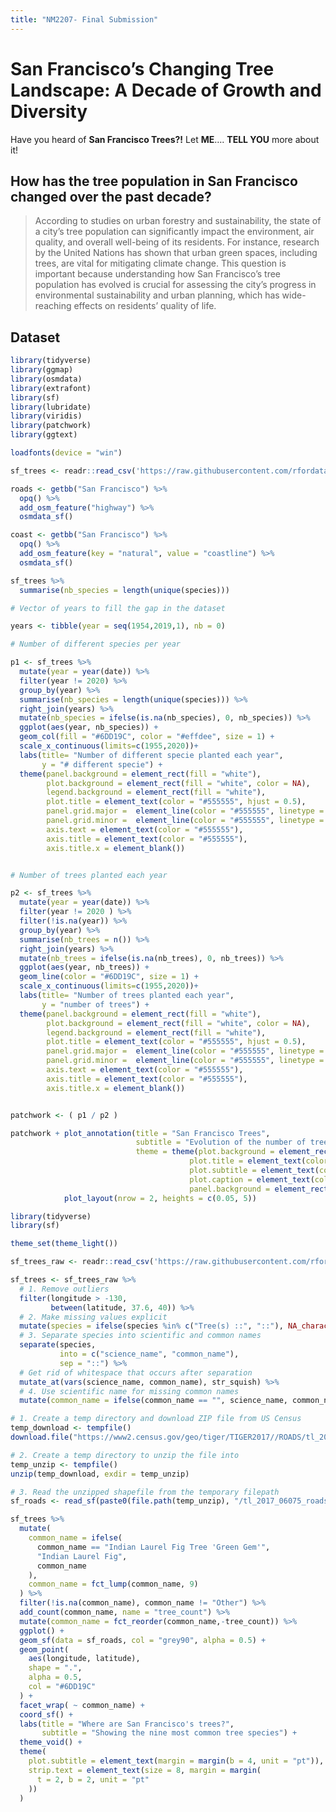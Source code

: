 ```yaml
---
title: "NM2207- Final Submission"
---
```


# San Francisco's Changing Tree Landscape: A Decade of Growth and Diversity

Have you heard of **San Francisco Trees?!** Let **ME**.... **TELL YOU** more about it!

## How has the tree population in San Francisco changed over the past decade?

> According to studies on urban forestry and sustainability, the state of a city's tree population can significantly impact the environment, air quality, and overall well-being of its residents. For instance, research by the United Nations has shown that urban green spaces, including trees, are vital for mitigating climate change. This question is important because understanding how San Francisco's tree population has evolved is crucial for assessing the city's progress in environmental sustainability and urban planning, which has wide-reaching effects on residents' quality of life.

## Dataset

```r

library(tidyverse)
library(ggmap)
library(osmdata)
library(extrafont)
library(sf)
library(lubridate)
library(viridis)
library(patchwork)
library(ggtext)

loadfonts(device = "win")

sf_trees <- readr::read_csv('https://raw.githubusercontent.com/rfordatascience/tidytuesday/master/data/2020/2020-01-28/sf_trees.csv')

roads <- getbb("San Francisco") %>% 
  opq() %>% 
  add_osm_feature("highway") %>% 
  osmdata_sf()

coast <- getbb("San Francisco") %>% 
  opq() %>% 
  add_osm_feature(key = "natural", value = "coastline") %>%
  osmdata_sf()

sf_trees %>%
  summarise(nb_species = length(unique(species)))

# Vector of years to fill the gap in the dataset

years <- tibble(year = seq(1954,2019,1), nb = 0)

# Number of different species per year

p1 <- sf_trees %>%
  mutate(year = year(date)) %>%
  filter(year != 2020) %>%
  group_by(year) %>%
  summarise(nb_species = length(unique(species))) %>%
  right_join(years) %>%
  mutate(nb_species = ifelse(is.na(nb_species), 0, nb_species)) %>% 
  ggplot(aes(year, nb_species)) +
  geom_col(fill = "#6DD19C", color = "#effdee", size = 1) +
  scale_x_continuous(limits=c(1955,2020))+
  labs(title= "Number of different specie planted each year",
       y = "# different specie") +
  theme(panel.background = element_rect(fill = "white"),
        plot.background = element_rect(fill = "white", color = NA),
        legend.background = element_rect(fill = "white"),
        plot.title = element_text(color = "#555555", hjust = 0.5),
        panel.grid.major =  element_line(color = "#555555", linetype = "dashed"),
        panel.grid.minor =  element_line(color = "#555555", linetype = "dotted"),
        axis.text = element_text(color = "#555555"),
        axis.title = element_text(color = "#555555"),
        axis.title.x = element_blank())


# Number of trees planted each year

p2 <- sf_trees %>%
  mutate(year = year(date)) %>%
  filter(year != 2020 ) %>%
  filter(!is.na(year)) %>%
  group_by(year) %>%
  summarise(nb_trees = n()) %>% 
  right_join(years) %>%
  mutate(nb_trees = ifelse(is.na(nb_trees), 0, nb_trees)) %>%
  ggplot(aes(year, nb_trees)) +
  geom_line(color = "#6DD19C", size = 1) +
  scale_x_continuous(limits=c(1955,2020))+
  labs(title= "Number of trees planted each year",
       y = "number of trees") +
  theme(panel.background = element_rect(fill = "white"),
        plot.background = element_rect(fill = "white", color = NA),
        legend.background = element_rect(fill = "white"),
        plot.title = element_text(color = "#555555", hjust = 0.5),
        panel.grid.major =  element_line(color = "#555555", linetype = "dashed"),
        panel.grid.minor =  element_line(color = "#555555", linetype = "dotted"),
        axis.text = element_text(color = "#555555"),
        axis.title = element_text(color = "#555555"),
        axis.title.x = element_blank())


patchwork <- ( p1 / p2 )

patchwork + plot_annotation(title = "San Francisco Trees",
                            subtitle = "Evolution of the number of trees & species.",
                            theme = theme(plot.background = element_rect(fill = "white"),
                                        plot.title = element_text(color = "#555555", size = 18, hjust = 0.5),
                                        plot.subtitle = element_text(color = "#555555", size = 14, hjust = 0.5),
                                        plot.caption = element_text(color = "#555555", hjust = 1),
                                        panel.background = element_rect(fill = "white")))+
            plot_layout(nrow = 2, heights = c(0.05, 5))


```


```r
library(tidyverse)
library(sf)

theme_set(theme_light())

sf_trees_raw <- readr::read_csv('https://raw.githubusercontent.com/rfordatascience/tidytuesday/master/data/2020/2020-01-28/sf_trees.csv')

sf_trees <- sf_trees_raw %>%
  # 1. Remove outliers
  filter(longitude > -130,
         between(latitude, 37.6, 40)) %>%
  # 2. Make missing values explicit
  mutate(species = ifelse(species %in% c("Tree(s) ::", "::"), NA_character_, species)) %>%
  # 3. Separate species into scientific and common names
  separate(species,
           into = c("science_name", "common_name"),
           sep = "::") %>%
  # Get rid of whitespace that occurs after separation
  mutate_at(vars(science_name, common_name), str_squish) %>%
  # 4. Use scientific name for missing common names
  mutate(common_name = ifelse(common_name == "", science_name, common_name))

# 1. Create a temp directory and download ZIP file from US Census
temp_download <- tempfile()
download.file("https://www2.census.gov/geo/tiger/TIGER2017//ROADS/tl_2017_06075_roads.zip", temp_download)

# 2. Create a temp directory to unzip the file into
temp_unzip <- tempfile()
unzip(temp_download, exdir = temp_unzip)

# 3. Read the unzipped shapefile from the temporary filepath
sf_roads <- read_sf(paste0(file.path(temp_unzip), "/tl_2017_06075_roads.shp"))

sf_trees %>%
  mutate(
    common_name = ifelse(
      common_name == "Indian Laurel Fig Tree 'Green Gem'",
      "Indian Laurel Fig",
      common_name
    ),
    common_name = fct_lump(common_name, 9)
  ) %>%
  filter(!is.na(common_name), common_name != "Other") %>%
  add_count(common_name, name = "tree_count") %>%
  mutate(common_name = fct_reorder(common_name,-tree_count)) %>%
  ggplot() +
  geom_sf(data = sf_roads, col = "grey90", alpha = 0.5) +
  geom_point(
    aes(longitude, latitude),
    shape = ".",
    alpha = 0.5,
    col = "#6DD19C"
  ) +
  facet_wrap( ~ common_name) +
  coord_sf() +
  labs(title = "Where are San Francisco's trees?",
       subtitle = "Showing the nine most common tree species") +
  theme_void() +
  theme(
    plot.subtitle = element_text(margin = margin(b = 4, unit = "pt")),
    strip.text = element_text(size = 8, margin = margin(
      t = 2, b = 2, unit = "pt"
    ))
  )

```

